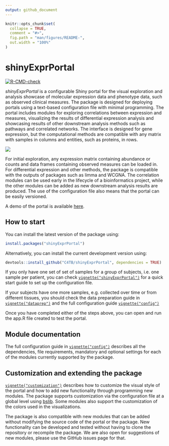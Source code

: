```yaml
---
output: github_document
---
```


<!-- README.md is generated from README.Rmd. Please edit that file -->

```r
knitr::opts_chunk$set(
  collapse = TRUE,
  comment = "#>",
  fig.path = "man/figures/README-",
  out.width = "100%"
)
```

# shinyExprPortal

<!-- badges: start -->
[![R-CMD-check](https://github.com/C4TB/shinyExprPortal/actions/workflows/R-CMD-check.yaml/badge.svg)](https://github.com/C4TB/shinyExprPortal/actions/workflows/R-CMD-check.yaml)
<!-- badges: end -->

*shinyExprPortal* is a configurable Shiny portal for the visual exploration and analysis showcase of molecular expression data and phenotype data, such as observed clinical measures. The package is designed for deploying portals using a text-based configuration file with minimal programming. The portal includes modules for exploring correlations between expression and measures, visualizing the results of differential expression analysis and showcasing results of other downstream analysis methods such as pathways and correlated networks. The interface is designed for gene expression, but the computational methods are compatible with any matrix with samples in columns and entities, such as proteins, in rows.

<img src="man/figures/example.png"/>

For initial exploration, any expression matrix containing abundance or counts and data frames containing observed measures can be loaded in. For differential expression and other methods, the package is compatible with the outputs of packages such as limma and WCGNA. The correlation modules can be used early in the lifecycle of a bioinformatics project, while the other modules can be added as new downstream analysis results are produced. The use of the configuration file also means that the portal can be easily versioned.

A demo of the portal is available [here](https://rhenkin.shinyapps.io/ramap_demo/).

## How to start

You can install the latest version of the package using:

```r
install.packages("shinyExprPortal")
```

Alternatively, you can install the current development version using:

``` r
devtools::install_github("C4TB/shinyExprPortal", dependencies = TRUE)
```

If you only have one set of set of samples for a group of subjects, i.e. one sample per patient, you can check [`vignette("shinyExprPortal")`](https://c4tb.github.io/shinyExprPortal/articles/shinyExprPortal.html) for a quick start guide to set up the configuration file.

If your subjects have one more samples, e.g. collected over time or from different tissues, you should check the data preparation guide in [`vignette("dataprep")`](https://c4tb.github.io/shinyExprPortal/articles/dataprep.html) and the full configuration guide [`vignette("config")`](https://c4tb.github.io/shinyExprPortal/articles/config.html)

Once you have completed either of the steps above, you can open and run the app.R file created to test the portal.

## Module documentation

The full configuration guide in [`vignette("config")`](https://c4tb.github.io/shinyExprPortal/articles/config.html) describes all the dependencies, file requirements, mandatory and optional settings for each of the modules currently supported by the package.

## Customization and extending the package

[`vignette("customization")`](https://c4tb.github.io/shinyExprPortal/articles/customization.html) describes how to customize the visual style of the portal and how to add new functionality through programming new modules. The package supports customization via the configuration file at a global level using [bslib](https://cran.r-project.org/web/packages/bslib/index.html). Some modules also support the customization of the colors used in the visualizations.

The package is also compatible with new modules that can be added without modifying the source code of the portal or the package. New functionality can be developed and tested without having to clone the repository or recompile the package. We are also open for suggestions of new modules, please use the GitHub issues page for that.
